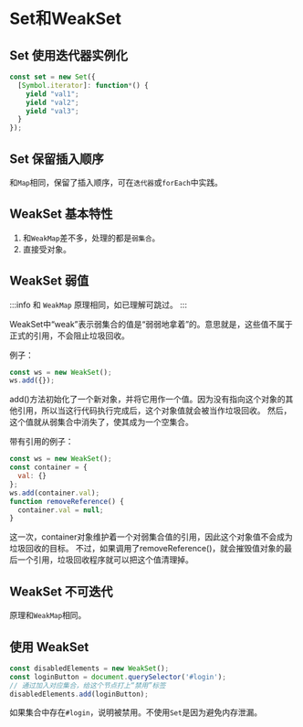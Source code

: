 # Set和WeakSet

## Set 使用迭代器实例化

```js title=
const set = new Set({
  [Symbol.iterator]: function*() {
    yield "val1";
    yield "val2";
    yield "val3";
  }
});
```

## Set 保留插入顺序

和`Map`相同，保留了插入顺序，可在`迭代器`或`forEach`中实践。

## WeakSet 基本特性

1. 和`WeakMap`差不多，处理的都是`弱集合`。
2. 直接受对象。

## WeakSet 弱值

:::info
和 `WeakMap` 原理相同，如已理解可跳过。
:::

WeakSet中“weak”表示弱集合的值是“弱弱地拿着”的。意思就是，这些值不属于正式的引用，不会阻止垃圾回收。

例子：

```js title=
const ws = new WeakSet();
ws.add({});
```

add()方法初始化了一个新对象，并将它用作一个值。因为没有指向这个对象的其他引用，所以当这行代码执行完成后，这个对象值就会被当作垃圾回收。
然后，这个值就从弱集合中消失了，使其成为一个空集合。

带有引用的例子：

```js title=
const ws = new WeakSet();
const container = {
  val: {}
};
ws.add(container.val);
function removeReference() {
  container.val = null;
}
```

这一次，container对象维护着一个对弱集合值的引用，因此这个对象值不会成为垃圾回收的目标。
不过，如果调用了removeReference()，就会摧毁值对象的最后一个引用，垃圾回收程序就可以把这个值清理掉。

## WeakSet 不可迭代

原理和`WeakMap`相同。

## 使用 WeakSet

```js title=
const disabledElements = new WeakSet();
const loginButton = document.querySelector('#login');
// 通过加入对应集合，给这个节点打上“禁用”标签
disabledElements.add(loginButton);
```

如果集合中存在`#login`，说明被禁用。不使用`Set`是因为避免内存泄漏。


